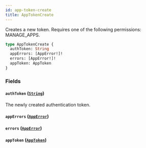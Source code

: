 ```yaml
---
id: app-token-create
title: AppTokenCreate
---
```



Creates a new token. Requires one of the following permissions: MANAGE_APPS.

```graphql
type AppTokenCreate {
  authToken: String
  appErrors: [AppError!]!
  errors: [AppError!]!
  appToken: AppToken
}
```


### Fields

#### `authToken` ([`String`](../../../developer/api-reference/scalars/string))

The newly created authentication token.


#### `appErrors` ([`AppError`](../../../developer/api-reference/objects/app-error))




#### `errors` ([`AppError`](../../../developer/api-reference/objects/app-error))




#### `appToken` ([`AppToken`](../../../developer/api-reference/objects/app-token))






